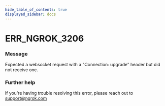 ```yaml
---
hide_table_of_contents: true
displayed_sidebar: docs
---
```



# ERR_NGROK_3206

### Message

Expected a websocket request with a "Connection: upgrade" header but did not receive one.

<ErrorDetails error="err_ngrok_3206" />

### Further help

If you're having trouble resolving this error, please reach out to [support@ngrok.com](mailto:support@ngrok.com?subject=Help%20with%20ERR_NGROK_3206)
